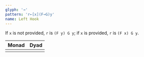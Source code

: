 ```yaml
---
glyph: '⊸'
pattern: 'r←[x](F⊸G)y'
name: Left Hook
---
```


If `x` is not provided, `r` is `(F y) G y`; if `x` is provided, `r` is `(F x) G y`.

|Monad|Dyad|
|:----|:---|
|<combinator key="left_hook" name="Left Hook" />|<combinator key="before" name="Before" />|